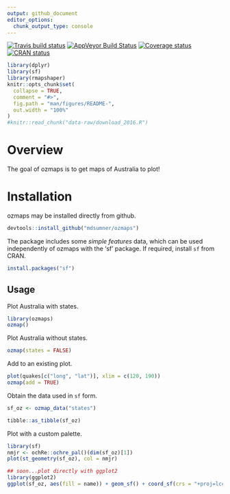 ```yaml
---
output: github_document
editor_options: 
  chunk_output_type: console
---
```


<!-- README.md is generated from README.Rmd. Please edit that file -->

 [![Travis build status](https://travis-ci.org/mdsumner/ozmaps.svg?branch=master)](https://travis-ci.org/mdsumner/ozmaps)
  [![AppVeyor Build Status](https://ci.appveyor.com/mdsumner/ozmaps)](https://ci.appveyor.com/api/projects/status/github//mdsumner/ozmaps/?branch=master&svg=true)
   [![Coverage status](https://codecov.io/gh/mdsumner/ozmaps/branch/master/graph/badge.svg)](https://codecov.io/github/mdsumner/ozmaps?branch=master)
[![CRAN status](http://www.r-pkg.org/badges/version/ozmaps)](https://cran.r-project.org/package=ozmaps)

 
```r
library(dplyr)
library(sf)
library(rmapshaper)
knitr::opts_chunk$set(
  collapse = TRUE,
  comment = "#>",
  fig.path = "man/figures/README-",
  out.width = "100%"
)
#knitr::read_chunk("data-raw/download_2016.R")

```
# Overview

The goal of ozmaps is to get maps of Australia to plot!

# Installation

ozmaps may be installed directly from github. 

```r
devtools::install_github("mdsumner/ozmaps")
```

The package includes some *simple features* data, which can be used
independently of ozmaps with the 'sf' package. If required, install `sf` from CRAN. 

```r
install.packages("sf")
```

## Usage

Plot Australia with states. 

```r
library(ozmaps)
ozmap()

```

Plot Australia without states. 

```r
ozmap(states = FALSE)
```

Add to an existing plot. 

```r
plot(quakes[c("long", "lat")], xlim = c(120, 190))
ozmap(add = TRUE)
```

Obtain the data used in `sf` form. 

```r
sf_oz <- ozmap_data("states")

tibble::as_tibble(sf_oz)
```

Plot with a custom palette. 

```r
library(sf)
nmjr <- ochRe::ochre_pal()(dim(sf_oz)[1])
plot(st_geometry(sf_oz), col = nmjr)

## soon...plot directly with ggplot2
library(ggplot2)
ggplot(sf_oz, aes(fill = name)) + geom_sf() + coord_sf(crs = "+proj=lcc +lon_0=135 +lat_0=-30 +lat_1=-10 +lat_2=-45 +datum=WGS84") + scale_fill_manual(values = nmjr)
```
